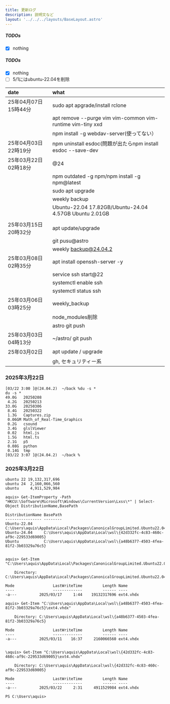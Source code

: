 ```yaml
---
title: 更新ログ
description: 説明文など
layout: '../../../layouts/BaseLayout.astro'
---
```


<StandardStyle />

##### TODOs

 - [x] nothing


<style>{`
 table {
  width: 100%; 
 }
 th:nth-child(1) {
  min-width: 250px; 
 }
 th:nth-child(2) {
  min-width: 250px; 
 }
`}</style>

##### TODOs

 - [x] nothing
 - [ ] 5/1にはubuntu-22.04を削除

| date                  | what                                                    |
|:----------------------|:--------------------------------------------------------|
| 25年04月07日 15時44分 | sudo apt apgrade/install rclone|
|                       | apt remove --purge vim vim-common vim-runtime vim-tiny xxd|
|                       | npm install -g webdav-server(使ってない） |
| 25年04月03日 22時19分 | npm uninstall esdoc(問題が出たらnpm install esdoc --save-dev |
| 25年03月22日 02時18分 | @24                                                     |
|                       | npm outdated -g npm/npm install -g npm@latest           |
|                       | sudo apt upgrade                                        |
|                       | weekly backup                                           |
|                       | Ubuntu-22.04 17.82GB/Ubuntu-24.04 4.57GB Ubuntu  2.01GB |
|                       |
| 25年03月15日 20時32分 | apt update/upgrade                                      |
|                       | git pusu@astro                                          |
|                       | weekly backup@24.04.2                                   |
| 25年03月08日 02時35分 | apt install openssh-server -y                           |
|                       | service ssh start@22                                    |
|                       | systemctl enable ssh                                    |
|                       | systemctl status ssh                                    |
| 25年03月06日 03時25分 | weekly_backup                                           |
|                       | node_modules削除                                        |
|                       | astro git push                                          |
| 25年03月03日 04時13分 | ~/astro/ git push                                       |
| 25年03月02日          | apt update   / upgrade                                  |
|                       | gh, セキュリティー系                                    |


### 2025年3月22日
```
[03/22 3:00 ]@(24.04.2)  ~/back %du -s *
du -s *
49.0G	20250208
 4.2G	20250213
33.0G	20250306
 8.4G	20250322
 1.3G	Captures.zip
 0.06GM	Math_of_Real-Time_Graphics
 0.2G	csound
 3.4G	glslViewer
 0.02	html.js
 1.5G	html.ts
 2.1G	p5
 0.08G	python
 0.14G	tmp
[03/22 3:07 ]@(24.04.2)  ~/back %
```
### 2025年3月22日
```
ubuntu 22 19,132,317,696
ubuntu 24  2,160,066,560
ubuntu     4,911,529,984

aquis> Get-ItemProperty -Path "HKCU:\Software\Microsoft\Windows\CurrentVersion\Lxss\*" | Select-Object DistributionName,BasePath

DistributionName BasePath
---------------- --------
Ubuntu-22.04     C:\Users\aquis\AppData\Local\Packages\CanonicalGroupLimited.Ubuntu22.04LTS_79rhkp1fndgsc\LocalState
Ubuntu-24.04     C:\Users\aquis\AppData\Local\wsl\{42d332fc-4c83-460c-af9c-229533d69005}
Ubuntu           C:\Users\aquis\AppData\Local\wsl\{a48b6377-4503-4fea-81f2-3b03329a76c5}


aquis> Get-Item "C:\Users\aquis\AppData\Local\Packages\CanonicalGroupLimited.Ubuntu22.04LTS_79rhkp1fndgsc\LocalState\ext4.vhdx"

    Directory: C:\Users\aquis\AppData\Local\Packages\CanonicalGroupLimited.Ubuntu22.04LTS_79rhkp1fndgsc\LocalState

Mode                 LastWriteTime         Length Name
----                 -------------         ------ ----
-a---          2025/03/17     1:44    19132317696 ext4.vhdx

aquis> Get-Item "C:\Users\aquis\AppData\Local\wsl\{a48b6377-4503-4fea-81f2-3b03329a76c5}\ext4.vhdx"

    Directory: C:\Users\aquis\AppData\Local\wsl\{a48b6377-4503-4fea-81f2-3b03329a76c5}

Mode                 LastWriteTime         Length Name
----                 -------------         ------ ----
-a---          2025/03/11    16:37     2160066560 ext4.vhdx


\aquis> Get-Item "C:\Users\aquis\AppData\Local\wsl\{42d332fc-4c83-460c-af9c-229533d69005}\ext4.vhdx"

    Directory: C:\Users\aquis\AppData\Local\wsl\{42d332fc-4c83-460c-af9c-229533d69005}

Mode                 LastWriteTime         Length Name
----                 -------------         ------ ----
-a---          2025/03/22     2:31     4911529984 ext4.vhdx

PS C:\Users\aquis>
```
